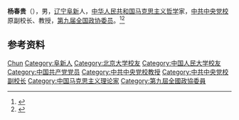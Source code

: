 '''杨春贵'''（{{bd|1936年|}}），男，[[辽宁|辽宁]][[阜新|阜新]]人，[[中华人民共和国|中华人民共和国]][[马克思主义哲学|马克思主义哲学]]家，[[中共中央党校|中共中央党校]]原副校长、教授，[[第九届全国政协委员|第九届全国政协委员]]。<ref>{{Cite web|title=杨春贵专栏|url=http://theory.people.com.cn/GB/40764/127620/176200/index.html|accessdate=2020-08-21|work=人民网|archive-date=2020-11-09|archive-url=https://web.archive.org/web/20201109221421/http://theory.people.com.cn/GB/40764/127620/176200/index.html|dead-url=no}}</ref><ref>{{Cite web|title=用笔尖触碰“聚宝盆”的温度——杨春贵回忆实录|url=http://www.qhxnw.com/system/2016/06/28/012041126.shtml|accessdate=2020-08-21|work=青海日报|archive-date=2020-11-09|archive-url=https://web.archive.org/web/20201109221427/http://www.qhxnw.com/system/2016/06/28/012041126.shtml|dead-url=no}}</ref>

== 参考资料 ==
{{reflist}}

{{中国人物小作品}}

{{Authority control}}
{{DEFAULTSORT:Yang杨}}
[[Category:杨姓|Chun]]
[[Category:阜新人|Category:阜新人]]
[[Category:北京大学校友|Category:北京大学校友]]
[[Category:中国人民大学校友|Category:中国人民大学校友]]
[[Category:中国共产党党员|Category:中国共产党党员]]
[[Category:中共中央党校教授|Category:中共中央党校教授]]
[[Category:中共中央党校副校长|Category:中共中央党校副校长]]
[[Category:中国马克思主义理论家|Category:中国马克思主义理论家]]
[[Category:第九屆全國政協委員|Category:第九屆全國政協委員]]